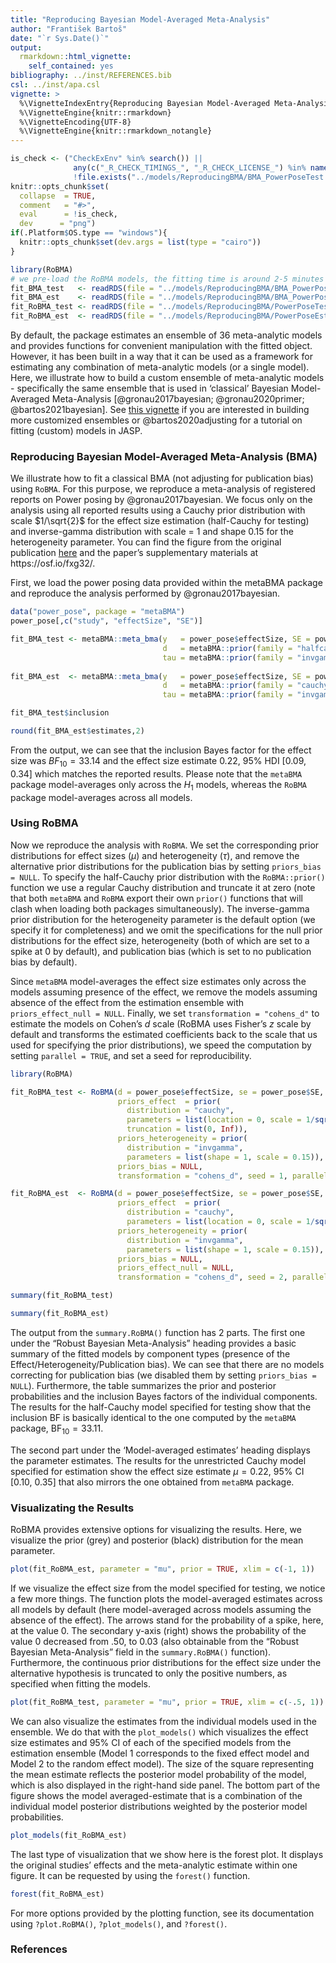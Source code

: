 ```yaml
---
title: "Reproducing Bayesian Model-Averaged Meta-Analysis"
author: "František Bartoš"
date: "`r Sys.Date()`"
output:
  rmarkdown::html_vignette:
    self_contained: yes
bibliography: ../inst/REFERENCES.bib
csl: ../inst/apa.csl
vignette: >
  %\VignetteIndexEntry{Reproducing Bayesian Model-Averaged Meta-Analysis}
  %\VignetteEngine{knitr::rmarkdown}
  %\VignetteEncoding{UTF-8}
  %\VignetteEngine{knitr::rmarkdown_notangle}
---
```


```r
is_check <- ("CheckExEnv" %in% search()) ||
              any(c("_R_CHECK_TIMINGS_", "_R_CHECK_LICENSE_") %in% names(Sys.getenv())) ||
              !file.exists("../models/ReproducingBMA/BMA_PowerPoseTest.RDS")
knitr::opts_chunk$set(
  collapse  = TRUE,
  comment   = "#>",
  eval      = !is_check,
  dev      = "png")
if(.Platform$OS.type == "windows"){
  knitr::opts_chunk$set(dev.args = list(type = "cairo"))
}
```
```r
library(RoBMA)
# we pre-load the RoBMA models, the fitting time is around 2-5 minutes
fit_BMA_test   <- readRDS(file = "../models/ReproducingBMA/BMA_PowerPoseTest.RDS")
fit_BMA_est    <- readRDS(file = "../models/ReproducingBMA/BMA_PowerPoseEst.RDS")
fit_RoBMA_test <- readRDS(file = "../models/ReproducingBMA/PowerPoseTest.RDS")
fit_RoBMA_est  <- readRDS(file = "../models/ReproducingBMA/PowerPoseEst.RDS")
```

By default, the package estimates an ensemble of 36 meta-analytic models and provides functions for convenient manipulation with the fitted object. However, it has been built in a way that it can be used as a framework for estimating any combination of meta-analytic models (or a single model). Here, we illustrate how to build a custom ensemble of meta-analytic models - specifically the same ensemble that is used in 'classical' Bayesian Model-Averaged Meta-Analysis [@gronau2017bayesian; @gronau2020primer; @bartos2021bayesian]. See [this vignette](CustomEnsembles.html) if you are interested in building more customized ensembles or @bartos2020adjusting for a tutorial on fitting (custom) models in JASP.


### Reproducing Bayesian Model-Averaged Meta-Analysis (BMA)

We illustrate how to fit a classical BMA (not adjusting for publication bias) using `RoBMA`. For this purpose, we reproduce a meta-analysis of registered reports on Power posing by @gronau2017bayesian. We focus only on the analysis using all reported results using a Cauchy prior distribution with scale $1/\sqrt{2}$ for the effect size estimation (half-Cauchy for testing) and inverse-gamma distribution with scale = 1 and shape 0.15 for the heterogeneity parameter. You can find the figure from the original publication [here](https://www.flickr.com/photos/149473606@N08/34086113581/in/dateposted-public/) and the paper's supplementary materials at https://osf.io/fxg32/.

First, we load the power posing data provided within the metaBMA package and reproduce the analysis performed by @gronau2017bayesian.

```r
data("power_pose", package = "metaBMA")
power_pose[,c("study", "effectSize", "SE")]
``` 
``` r
fit_BMA_test <- metaBMA::meta_bma(y   = power_pose$effectSize, SE = power_pose$SE,
                                  d   = metaBMA::prior(family = "halfcauchy", param = 1/sqrt(2)),
                                  tau = metaBMA::prior(family = "invgamma", param = c(1, .15)))
 
fit_BMA_est  <- metaBMA::meta_bma(y   = power_pose$effectSize, SE = power_pose$SE,
                                  d   = metaBMA::prior(family = "cauchy", param = c(0, 1/sqrt(2))),
                                  tau = metaBMA::prior(family = "invgamma", param = c(1, .15)))
``` 
```r
fit_BMA_test$inclusion

round(fit_BMA_est$estimates,2)
```

From the output, we can see that the inclusion Bayes factor for the effect size was $BF_{10} = 33.14$ and the effect size estimate 0.22, 95% HDI [0.09, 0.34] which matches the reported results. Please note that the `metaBMA` package model-averages only across the $H_{1}$ models, whereas the `RoBMA` package model-averages across all models.

### Using RoBMA

Now we reproduce the analysis with `RoBMA`. We set the corresponding prior distributions for effect sizes ($\mu$) and heterogeneity ($\tau$), and remove the alternative prior distributions for the publication bias by setting `priors_bias = NULL`. To specify the half-Cauchy prior distribution with the `RoBMA::prior()` function we use a regular Cauchy distribution and truncate it at zero (note that both `metaBMA` and `RoBMA` export their own `prior()` functions that will clash when loading both packages simultaneously). The inverse-gamma prior distribution for the heterogeneity parameter is the default option (we specify it for completeness) and we omit the specifications for the null prior distributions for the effect size, heterogeneity (both of which are set to a spike at 0 by default), and publication bias (which is set to no publication bias by default).

Since `metaBMA` model-averages the effect size estimates only across the models assuming presence of the effect, we remove the models assuming absence of the effect from the estimation ensemble with `priors_effect_null = NULL`. Finally, we set `transformation = "cohens_d"` to estimate the models on Cohen's *d* scale (RoBMA uses Fisher's *z* scale by default and transforms the estimated coefficients back to the scale that us used for specifying the prior distributions), we speed the computation by setting `parallel = TRUE`, and set a seed for reproducibility.

``` r
library(RoBMA)

fit_RoBMA_test <- RoBMA(d = power_pose$effectSize, se = power_pose$SE, study_names = power_pose$study,
                        priors_effect  = prior(
                          distribution = "cauchy",
                          parameters = list(location = 0, scale = 1/sqrt(2)),
                          truncation = list(0, Inf)),
                        priors_heterogeneity = prior(
                          distribution = "invgamma",
                          parameters = list(shape = 1, scale = 0.15)),
                        priors_bias = NULL,
                        transformation = "cohens_d", seed = 1, parallel = TRUE)

fit_RoBMA_est  <- RoBMA(d = power_pose$effectSize, se = power_pose$SE, study_names = power_pose$study,
                        priors_effect  = prior(
                          distribution = "cauchy",
                          parameters = list(location = 0, scale = 1/sqrt(2))),
                        priors_heterogeneity = prior(
                          distribution = "invgamma",
                          parameters = list(shape = 1, scale = 0.15)),
                        priors_bias = NULL,
                        priors_effect_null = NULL,
                        transformation = "cohens_d", seed = 2, parallel = TRUE)
```
```r
summary(fit_RoBMA_test)

summary(fit_RoBMA_est)
```


The output from the `summary.RoBMA()` function has 2 parts. The first one under the "Robust Bayesian Meta-Analysis" heading provides a basic summary of the fitted models by component types (presence of the Effect/Heterogeneity/Publication bias). We can see that there are no models correcting for publication bias (we disabled them by setting `priors_bias = NULL`). Furthermore, the table summarizes the prior and posterior probabilities and the inclusion Bayes factors of the individual components. The results for the half-Cauchy model specified for testing show that the inclusion BF is basically identical to the one computed by the `metaBMA` package, $\text{BF}_{10} = 33.11$. 

The second part under the 'Model-averaged estimates' heading displays the parameter estimates. The results for the unrestricted Cauchy model specified for estimation show the effect size estimate $\mu = 0.22$, 95% CI [0.10, 0.35] that also mirrors the one obtained from `metaBMA` package.


### Visualizating the Results

RoBMA provides extensive options for visualizing the results. Here, we visualize the prior (grey) and posterior (black) distribution for the mean parameter.

```r
plot(fit_RoBMA_est, parameter = "mu", prior = TRUE, xlim = c(-1, 1))
```

If we visualize the effect size from the model specified for testing, we notice a few more things. The function plots the model-averaged estimates across all models by default (here model-averaged across models assuming the absence of the effect). The arrows stand for the probability of a spike, here, at the value 0. The secondary y-axis (right) shows the probability of the value 0 decreased from .50, to 0.03 (also obtainable from the "Robust Bayesian Meta-Analysis" field in the `summary.RoBMA()` function). Furthermore, the continuous prior distributions for the effect size under the alternative hypothesis is truncated to only the positive numbers, as specified when fitting the models. 
 
```r
plot(fit_RoBMA_test, parameter = "mu", prior = TRUE, xlim = c(-.5, 1))
```


We can also visualize the estimates from the individual models used in the ensemble. We do that with the `plot_models()` which visualizes the effect size estimates and 95% CI of each of the specified models from the estimation ensemble (Model 1 corresponds to the fixed effect model and Model 2 to the random effect model). The size of the square representing the mean estimate reflects the posterior model probability of the model, which is also displayed in the right-hand side panel. The bottom part of the figure shows the model averaged-estimate that is a combination of the individual model posterior distributions weighted by the posterior model probabilities.

```r
plot_models(fit_RoBMA_est)
```

The last type of visualization that we show here is the forest plot. It displays the original studies' effects and the meta-analytic estimate within one figure. It can be requested by using the `forest()` function.

```r
forest(fit_RoBMA_est)
```

For more options provided by the plotting function, see its documentation using `?plot.RoBMA()`, `?plot_models()`, and `?forest()`.

### References
